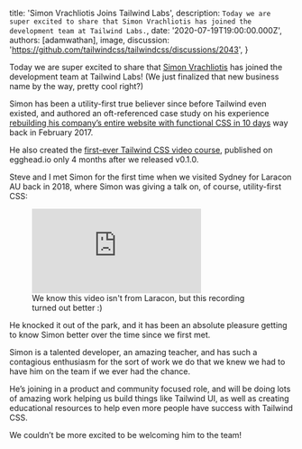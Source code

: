 
  title: 'Simon Vrachliotis Joins Tailwind Labs',
  description: `Today we are super excited to share that Simon Vrachliotis has joined the development team at Tailwind Labs.`,
  date: '2020-07-19T19:00:00.000Z',
  authors: [adamwathan],
  image,
  discussion: 'https://github.com/tailwindcss/tailwindcss/discussions/2043',
}

Today we are super excited to share that [Simon Vrachliotis](https://twitter.com/simonswiss) has joined the development team at Tailwind Labs! (We just finalized that new business name by the way, pretty cool right?)

Simon has been a utility-first true believer since before Tailwind even existed, and authored an oft-referenced case study on his experience [rebuilding his company’s entire website with functional CSS in 10 days](https://hackernoon.com/full-re-write-with-tachyons-and-functional-css-a-case-study-part-1-635ccb5fb00b) way back in February 2017.

<!--more-->

He also created the [first-ever Tailwind CSS video course](https://egghead.io/courses/build-user-interfaces-by-composing-css-utility-classes-with-tailwind), published on egghead.io only 4 months after we released v0.1.0.

Steve and I met Simon for the first time when we visited Sydney for Laracon AU back in 2018, where Simon was giving a talk on, of course, utility-first CSS:

<figure>
  <div className="relative pb-9/16">
    <iframe
      className="absolute inset-0 h-full w-full"
      src="https://player.vimeo.com/video/294976504"
      frameBorder="0"
      allow="accelerometer; autoplay; encrypted-media; gyroscope; picture-in-picture"
      allowFullScreen
    ></iframe>
  </div>
  <figcaption className="italic">
    We know this video isn't from Laracon, but this recording turned out better :)
  </figcaption>
</figure>

He knocked it out of the park, and it has been an absolute pleasure getting to know Simon better over the time since we first met.

Simon is a talented developer, an amazing teacher, and has such a contagious enthusiasm for the sort of work we do that we knew we had to have him on the team if we ever had the chance.

He’s joining in a product and community focused role, and will be doing lots of amazing work helping us build things like Tailwind UI, as well as creating educational resources to help even more people have success with Tailwind CSS.

We couldn’t be more excited to be welcoming him to the team!
